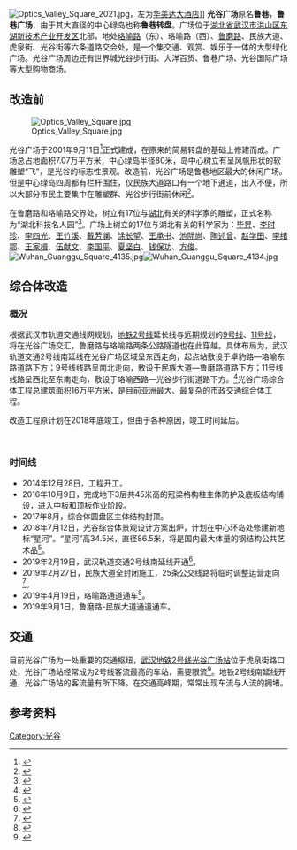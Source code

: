 [[File:Optics_Valley_Square_2021.jpg|thumb]]，左为[[华美达大酒店|华美达大酒店]]]]
'''光谷广场'''原名'''鲁巷'''，'''鲁巷广场'''，由于其大直径的中心绿岛也称'''鲁巷转盘'''。广场位于[[湖北省|湖北省]][[武汉市|武汉市]][[洪山区|洪山区]][[武汉东湖新技术产业开发区|东湖新技术产业开发区]]北部，地处[[珞喻路|珞喻路]]（东）、珞喻路（西）、[[鲁磨路|鲁磨路]]、民族大道、虎泉街、光谷街等六条道路交会处，是一个集交通、观赏、娱乐于一体的大型绿化广场。光谷广场周边还有世界城光谷步行街、大洋百货、鲁巷广场、光谷国际广场等大型购物商场。
==改造前==
[[File:Optics_Valley_Square.jpg|thumb]]

光谷广场于2001年9月11日<ref>{{cite web | language = zh-cn | publisher = 新浪网 | title = 武汉：光谷广场爽心悦目 | url = http://news.sina.com.cn/s/2001-09-13/356139.html | date = 2001-09-13 | accessdate = 2011-03-09 | archive-date = 2005-04-20 | archive-url = https://web.archive.org/web/20050420053435/http://news.sina.com.cn/s/2001-09-13/356139.html | dead-url = no }}</ref>正式建成，在原来的简易转盘的基础上修建而成。广场总占地面积7.07万平方米，中心绿岛半径80米，岛中心树立有呈风帆形状的软雕塑“飞”，是光谷的标志性景观。改造前，光谷广场是鲁巷地区最大的休闲广场。但是中心绿岛四周都有栏杆围住，仅民族大道路口有一个地下通道，出入不便，所以大部分市民主要集中在雕塑群、光谷步行街前休闲<ref>{{cite web|url=http://www.cnhubei.com/news/ctjb/ctjbsgk/ctjb12/200908/t771703.shtml|title=武汉光谷广场几乎无人使用 仅一个地下通道可进出|accessdate=2011-03-09|date=2009-08-10|publisher=cnhubei.com|language=zh-cn}}{{dead link|date=2017年11月|bot=InternetArchiveBot|fix-attempted=yes}}</ref>。

在鲁磨路和珞喻路交界处，树立有17位与[[湖北|湖北]]有关的科学家的雕塑，正式名称为“湖北科技名人园”<ref>{{cite web | language = zh-cn | publisher = 汉网 | title = 为改革风云人物塑像 要就建风云人物群雕广场 | url = http://www.cnhan.com/gb/content/2008-11/29/content_952709.htm | date = 2008-11-29 | accessdate = 2011-03-09 | archive-url = https://web.archive.org/web/20160306070918/http://www.cnhan.com/gb/content/2008-11/29/content_952709.htm | archive-date = 2016-03-06 | dead-url = yes }}</ref>。广场上树立的17位与湖北有关的科学家为：[[毕昇|毕昇]]、[[李时珍|李时珍]]、[[李四光|李四光]]、[[王竹溪|王竹溪]]、[[戴芳澜|戴芳澜]]、[[涂长望|涂长望]]、[[王承书|王承书]]、[[池际尚|池际尚]]、[[陶述曾|陶述曾]]、[[赵学田|赵学田]]、[[李绪鄂|李绪鄂]]、[[王家楫|王家楫]]、[[伍献文|伍献文]]、[[李国平_(数学家)|李国平]]、[[夏坚白|夏坚白]]、[[钱保功|钱保功]]、[[方俊|方俊]]。[[File:Wuhan_Guanggu_Square_4135.jpg|thumb]][[File:Wuhan_Guanggu_Square_4134.jpg|right]]

== 综合体改造 ==

=== 概况 ===
根据武汉市轨道交通线网规划，[[武汉轨道交通2号线|地铁2号线]]延长线与远期规划的[[武汉轨道交通9号线|9号线]]、[[武汉轨道交通11号线|11号线]]，将在光谷广场交汇，鲁磨路与珞喻路两条公路隧道也在此穿越。具体布局为，武汉轨道交通2号线南延线在光谷广场区域呈东西走向，起点站敷设于卓豹路—珞喻东路道路下方；9号线线路呈南北走向，敷设于民族大道—鲁磨路道路下方；11号线线路呈西北至东南走向，敷设于珞喻西路—光谷步行街道路下方。<ref>{{Cite web|url=http://hb.sina.com.cn/news/b/2014-12-04/detail-iawzunex4943022.shtml|title=光谷广场改造工程2015年初开工 前期在环岛内施工_新浪湖北_新浪网|accessdate=2019-05-16|work=hb.sina.com.cn|archive-date=2019-07-26|archive-url=https://web.archive.org/web/20190726172322/http://hb.sina.com.cn/news/b/2014-12-04/detail-iawzunex4943022.shtml}}</ref>光谷广场综合体工程总建筑面积16万平方米，是目前亚洲最大、最复杂的市政交通综合体工程。

改造工程原计划在2018年底竣工，但由于各种原因，竣工时间延后。

<br />

=== 时间线 ===

* 2014年12月28日，工程开工。
* 2016年10月9日，完成地下3层共45米高的冠梁格构柱主体防护及底板结构铺设，进入中板和顶板作业阶段。
* 2017年8月，综合体圆盘区主体结构封顶。
* 2018年7月12日，光谷综合体景观设计方案出炉，计划在中心环岛处修建新地标“星河”。“星河”高34.5米，直径86.5米，将是国内最大体量的钢结构公共艺术品<ref>{{Cite web|url=http://whcb.cjn.cn/html/2018-07/13/content_84157.htm|title=武汉晨报 - 光谷广场综合体景观设计方案出炉|accessdate=2019-05-17|work=whcb.cjn.cn|archive-date=2019-05-17|archive-url=https://web.archive.org/web/20190517161704/http://whcb.cjn.cn/html/2018-07/13/content_84157.htm|dead-url=no}}</ref>。
* 2019年2月19日，武汉轨道交通2号线南延线开通<ref>{{Cite web|url=http://whwb.cjn.cn/html/2019-02/15/content_118703.htm|title=武汉晚报 - 武汉地铁2号线南延线 元宵节开通试运营|accessdate=2019-05-17|work=whwb.cjn.cn|archive-url=https://web.archive.org/web/20190517161706/http://whwb.cjn.cn/html/2019-02/15/content_118703.htm|archive-date=2019-05-17|dead-url=yes}}</ref>。
*2019年2月27日，民族大道全封闭施工，25条公交线路将临时调整运营走向<ref>{{Cite web|url=http://whwb.cjn.cn/html/2019-02/26/content_120060.htm|title=武汉晚报 - 民族大道全封闭施工 25条公交线明起调整走向|accessdate=2019-05-17|work=whwb.cjn.cn|archive-url=https://web.archive.org/web/20190517161701/http://whwb.cjn.cn/html/2019-02/26/content_120060.htm|archive-date=2019-05-17|dead-url=yes}}</ref>。
* 2019年4月19日，珞喻路通道通车<ref>{{Cite web|url=http://whwb.cjn.cn/html/2019-04/19/content_127529.htm|title=武汉晚报 - 光谷综合体珞喻路通道今日通车|accessdate=2019-05-17|work=whwb.cjn.cn|archive-url=https://web.archive.org/web/20190517161701/http://whwb.cjn.cn/html/2019-04/19/content_127529.htm|archive-date=2019-05-17|dead-url=yes}}</ref>。
* 2019年9月1日，鲁磨路-民族大道通道通车。

==交通==
目前光谷广场为一处重要的交通枢纽，[[武汉地铁2号线|武汉地铁2号线]][[光谷广场站|光谷广场站]]位于虎泉街路口处，光谷广场站经常成为2号线客流最高的车站，需要限流<ref name="武汉地铁集团：光谷站限流因车站设计略有不足">{{cite web|url=http://hb.sina.com.cn/news/b/2013-01-29/093650000.html|title=武汉地铁集团：光谷站限流因车站设计略有不足|accessdate=2013-06-24|archive-date=2013-11-13|archive-url=https://web.archive.org/web/20131113094000/http://hb.sina.com.cn/news/b/2013-01-29/093650000.html|dead-url=no}}</ref>。地铁2号线南延线开通，光谷广场站的客流量有所下降。在交通高峰期，常常出现车流与人流的拥堵。

==参考资料==
{{commonscat|Guanggu Square}}
{{reflist}}

[[Category:光谷|Category:光谷]]
